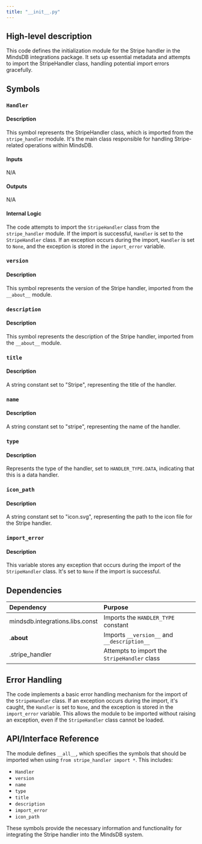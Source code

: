 ```yaml
---
title: "__init__.py"
---
```


## High-level description
This code defines the initialization module for the Stripe handler in the MindsDB integrations package. It sets up essential metadata and attempts to import the StripeHandler class, handling potential import errors gracefully.

## Symbols

### `Handler`
#### Description
This symbol represents the StripeHandler class, which is imported from the `stripe_handler` module. It's the main class responsible for handling Stripe-related operations within MindsDB.

#### Inputs
N/A

#### Outputs
N/A

#### Internal Logic
The code attempts to import the `StripeHandler` class from the `stripe_handler` module. If the import is successful, `Handler` is set to the `StripeHandler` class. If an exception occurs during the import, `Handler` is set to `None`, and the exception is stored in the `import_error` variable.

### `version`
#### Description
This symbol represents the version of the Stripe handler, imported from the `__about__` module.

### `description`
#### Description
This symbol represents the description of the Stripe handler, imported from the `__about__` module.

### `title`
#### Description
A string constant set to "Stripe", representing the title of the handler.

### `name`
#### Description
A string constant set to "stripe", representing the name of the handler.

### `type`
#### Description
Represents the type of the handler, set to `HANDLER_TYPE.DATA`, indicating that this is a data handler.

### `icon_path`
#### Description
A string constant set to "icon.svg", representing the path to the icon file for the Stripe handler.

### `import_error`
#### Description
This variable stores any exception that occurs during the import of the `StripeHandler` class. It's set to `None` if the import is successful.

## Dependencies
| Dependency | Purpose |
|:-----------|:--------|
| mindsdb.integrations.libs.const | Imports the `HANDLER_TYPE` constant |
| .__about__ | Imports `__version__` and `__description__` |
| .stripe_handler | Attempts to import the `StripeHandler` class |

## Error Handling
The code implements a basic error handling mechanism for the import of the `StripeHandler` class. If an exception occurs during the import, it's caught, the `Handler` is set to `None`, and the exception is stored in the `import_error` variable. This allows the module to be imported without raising an exception, even if the `StripeHandler` class cannot be loaded.

## API/Interface Reference
The module defines `__all__`, which specifies the symbols that should be imported when using `from stripe_handler import *`. This includes:
- `Handler`
- `version`
- `name`
- `type`
- `title`
- `description`
- `import_error`
- `icon_path`

These symbols provide the necessary information and functionality for integrating the Stripe handler into the MindsDB system.
